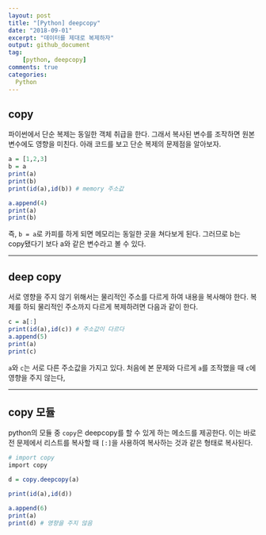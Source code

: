 ```yaml
---
layout: post
title: "[Python] deepcopy"
date: "2018-09-01"
excerpt: "데이터를 제대로 복제하자"
output: github_document
tag:
    [python, deepcopy]
comments: true
categories:
  Python
---
```



## copy

파이썬에서 단순 복제는 동일한 객체 취급을 한다. 그래서 복사된 변수를 조작하면 원본 변수에도 영향을 미친다. 아래 코드를 보고 단순 복제의 문제점을 알아보자.

```r
a = [1,2,3]
b = a
print(a)
print(b)
print(id(a),id(b)) # memory 주소값

a.append(4)
print(a)
print(b)
```

즉, `b = a`로 카피를 하게 되면 메모리는 동일한 곳을 쳐다보게 된다. 그러므로 b는 copy됐다기 보다 a와 같은 변수라고 볼 수 있다.

***

## deep copy

 서로 영향을 주지 않기 위해서는 물리적인 주소를 다르게 하여 내용을 복사해야 한다. 복제를 하되 물리적인 주소까지 다르게 복제하려면 다음과 같이 한다.
 
```r
c = a[:]
print(id(a),id(c)) # 주소값이 다르다
a.append(5)
print(a)
print(c)
```

`a`와 `c`는 서로 다른 주소값을 가지고 있다. 처음에 본  문제와 다르게 `a`를 조작했을 때 `c`에 영향을 주지 않는다,

***

## copy 모듈

python의 모듈 중 `copy`은 deepcopy를 할 수 있게 하는 메소드를 제공한다. 이는 바로 전 문제에서 리스트를 복사할 때 `[:]`을 사용하여 복사하는 것과 같은 형태로 복사된다.

```r
# import copy
import copy

d = copy.deepcopy(a)

print(id(a),id(d))

a.append(6)
print(a)
print(d) # 영향을 주지 않음
```
